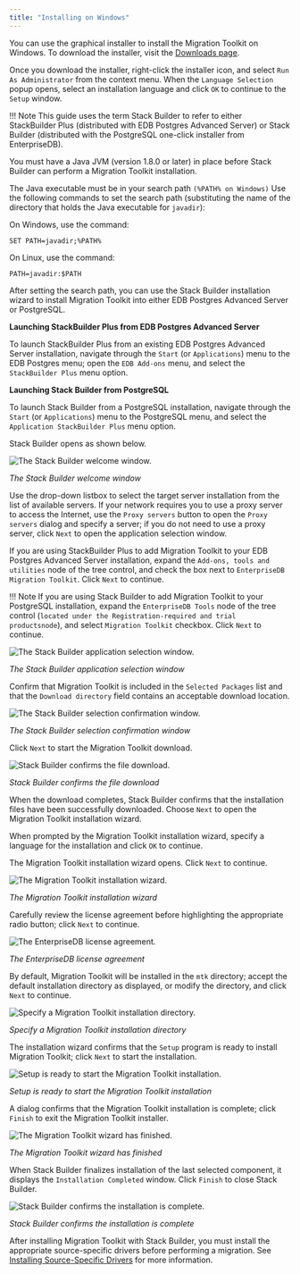 ```yaml
---
title: "Installing on Windows"
---
```


<div id="windows_installation" class="registered_link"></div>


You can use the graphical installer to install the Migration Toolkit on Windows. To download the installer, visit the [Downloads page](https://www.enterprisedb.com/software-downloads-postgres#migration-toolkit).

Once you download the installer, right-click the installer icon, and select `Run As Administrator` from the context menu. When the `Language Selection` popup opens, select an installation language and click `OK` to continue to the `Setup` window.

!!! Note
    This guide uses the term Stack Builder to refer to either StackBuilder Plus (distributed with EDB Postgres Advanced Server) or Stack Builder (distributed with the PostgreSQL one-click installer from EnterpriseDB).

You must have a Java JVM (version 1.8.0 or later) in place before Stack Builder can perform a Migration Toolkit installation.

The Java executable must be in your search path `(%PATH% on Windows)` Use the following commands to set the search path (substituting the name of the directory that holds the Java executable for `javadir`):

On Windows, use the command: 

`SET PATH=javadir;%PATH%`

On Linux, use the command:

`PATH=javadir:$PATH`

After setting the search path, you can use the Stack Builder installation wizard to install Migration Toolkit into either EDB Postgres Advanced Server or PostgreSQL.

**Launching StackBuilder Plus from EDB Postgres Advanced Server**

To launch StackBuilder Plus from an existing EDB Postgres Advanced Server installation, navigate through the `Start` (or `Applications`) menu to the EDB Postgres menu; open the `EDB Add-ons` menu, and select the `StackBuilder Plus` menu option.

**Launching Stack Builder from PostgreSQL**

To launch Stack Builder from a PostgreSQL installation, navigate through the `Start` (or `Applications`) menu to the PostgreSQL menu, and select the `Application StackBuilder Plus` menu option.

Stack Builder opens as shown below.

![The Stack Builder welcome window.](../images/installing_mtk_sbp_welcome.png)

*The Stack Builder welcome window*

Use the drop-down listbox to select the target server installation from the list of available servers. If your network requires you to use a proxy server to access the Internet, use the `Proxy servers` button to open the `Proxy servers` dialog and specify a server; if you do not need to use a proxy server, click `Next` to open the application selection window.

If you are using StackBuilder Plus to add Migration Toolkit to your EDB Postgres Advanced Server installation, expand the `Add-ons, tools and utilities` node of the tree control, and check the box next to `EnterpriseDB Migration Toolkit`. Click `Next` to continue.

!!! Note
    If you are using Stack Builder to add Migration Toolkit to your PostgreSQL installation, expand the `EnterpriseDB Tools` node of the tree control (`located under the Registration-required and trial productsnode`), and select `Migration Toolkit` checkbox. Click `Next` to continue.

![The Stack Builder application selection window.](../images/installing_mtk_sbp_categories_1.png)

*The Stack Builder application selection window*

Confirm that Migration Toolkit is included in the `Selected Packages` list and that the `Download directory` field contains an acceptable download location.

![The Stack Builder selection confirmation window.](../images/installing_mtk_sbp_selected_packages_1.png)

*The Stack Builder selection confirmation window*

Click `Next` to start the Migration Toolkit download.

![Stack Builder confirms the file download.](../images/installing_mtk_sbp_download_complete.png)

*Stack Builder confirms the file download*

When the download completes, Stack Builder confirms that the installation files have been successfully downloaded. Choose `Next` to open the Migration Toolkit installation wizard.

When prompted by the Migration Toolkit installation wizard, specify a language for the installation and click `OK` to continue.

The Migration Toolkit installation wizard opens. Click `Next` to continue.

![The Migration Toolkit installation wizard.](../images/installing_mtk_setup.png)

*The Migration Toolkit installation wizard*

Carefully review the license agreement before highlighting the appropriate radio button; click `Next` to continue.

![The EnterpriseDB license agreement.](../images/installing_mtk_license.png)

*The EnterpriseDB license agreement*

By default, Migration Toolkit will be installed in the `mtk` directory; accept the default installation directory as displayed, or modify the directory, and click `Next` to continue.

![Specify a Migration Toolkit installation directory.](../images/installing_mtk_inst_dir.png)

*Specify a Migration Toolkit installation directory*

The installation wizard confirms that the `Setup` program is ready to install Migration Toolkit; click `Next` to start the installation.

![Setup is ready to start the Migration Toolkit installation.](../images/installing_mtk_start_inst.png)

*Setup is ready to start the Migration Toolkit installation*

A dialog confirms that the Migration Toolkit installation is complete; click `Finish` to exit the Migration Toolkit installer.

![The Migration Toolkit wizard has finished.](../images/installing_mtk_inst_complete.png)

*The Migration Toolkit wizard has finished*

When Stack Builder finalizes installation of the last selected component, it displays the `Installation Completed` window. Click `Finish` to close Stack Builder.

![Stack Builder confirms the installation is complete.](../images/installing_mtk_sbp_inst_complete.png)

*Stack Builder confirms the installation is complete*

After installing Migration Toolkit with Stack Builder, you must install the appropriate source-specific drivers before performing a migration. See [Installing Source-Specific Drivers](../05_installing_mtk/#installing_drivers) for more information.

